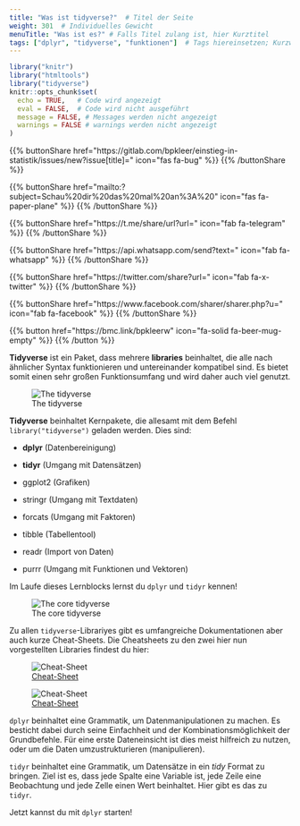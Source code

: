 ```yaml
---
title: "Was ist tidyverse?"  # Titel der Seite
weight: 301  # Individuelles Gewicht 
menuTitle: "Was ist es?" # Falls Titel zulang ist, hier Kurztitel
tags: ["dplyr", "tidyverse", "funktionen"]  # Tags hiereinsetzen; Kurzwort, was auf der Seite passsiert
---
```

```r
library("knitr")
library("htmltools")
library("tidyverse")
knitr::opts_chunk$set(
  echo = TRUE,   # Code wird angezeigt
  eval = FALSE,  # Code wird nicht ausgeführt
  message = FALSE, # Messages werden nicht angezeigt
  warnings = FALSE # warnings werden nicht angezeigt
)
```

{{% buttonShare href=\"https\:\/\/gitlab.com\/bpkleer\/einstieg-in-statistik\/issues\/new?issue[title]=\" icon=\"fas fa-bug\" %}} {{% /buttonShare %}} 

{{% buttonShare href=\"mailto\:?subject=Schau\%20dir\%20das\%20mal\%20an\%3A\%20\" icon=\"fas fa-paper-plane\" %}} {{% /buttonShare %}}

{{% buttonShare href=\"https\:\/\/t.me\/share\/url?url=\" icon=\"fab fa-telegram\" %}} {{% /buttonShare %}}

{{% buttonShare href=\"https\:\/\/api.whatsapp.com\/send?text=\" icon=\"fab fa-whatsapp\" %}} {{% /buttonShare %}}

{{% buttonShare href=\"https\:\/\/twitter.com\/share?url=\" icon=\"fab fa-x-twitter\" %}} {{% /buttonShare %}}

{{% buttonShare href=\"https\:\/\/www.facebook.com\/sharer\/sharer.php?u=\" icon=\"fab fa-facebook\" %}} {{% /buttonShare %}}

{{% button href=\"https\:\/\/bmc.link\/bpkleerw\" icon=\"fa-solid fa-beer-mug-empty\" %}} {{% /button %}}

**Tidyverse** ist ein Paket, dass mehrere **libraries** beinhaltet, die alle nach ähnlicher Syntax funktionieren und untereinander kompatibel sind. Es bietet somit einen sehr großen Funktionsumfang und wird daher auch viel genutzt.

![The tidyverse](../img/tidyverse.png)

**Tidyverse** beinhaltet Kernpakete, die allesamt mit dem Befehl `library("tidyverse")` geladen werden. Dies sind:

- **dplyr** (Datenbereinigung)
 
- **tidyr** (Umgang mit Datensätzen)
 
- ggplot2 (Grafiken)

- stringr (Umgang mit Textdaten)

- forcats (Umgang mit Faktoren)

- tibble (Tabellentool)

- readr (Import von Daten)

- purrr (Umgang mit Funktionen und Vektoren)

Im Laufe dieses Lernblocks lernst du `dplyr` und `tidyr` kennen!

![The core tidyverse](../img/coretidy.png) 

Zu allen `tidyverse`-Librariyes gibt es umfangreiche Dokumentationen aber auch kurze Cheat-Sheets. Die Cheatsheets zu den zwei hier nun vorgestellten Libraries findest du hier:

![[Cheat-Sheet](https://github.com/rstudio/cheatsheets/blob/master/data-transformation.pdf)](../img/dplyr.png) 

![[Cheat-Sheet](https://github.com/rstudio/cheatsheets/blob/master/data-import.pdf) ](../img/tidyr.png) 

`dplyr` beinhaltet eine Grammatik, um Datenmanipulationen zu machen. Es besticht dabei durch seine Einfachheit und der Kombinationsmöglichkeit der Grundbefehle. Für eine erste Dateneinsicht ist dies meist hilfreich zu nutzen, oder um die Daten umzustrukturieren (manipulieren). 

`tidyr` beinhaltet eine Grammatik, um Datensätze in ein *tidy* Format zu bringen. Ziel ist es, dass jede 
Spalte eine Variable ist, jede Zeile eine Beobachtung und jede Zelle einen Wert beinhaltet. Hier gibt es das zu `tidyr`.

Jetzt kannst du mit `dplyr` starten!